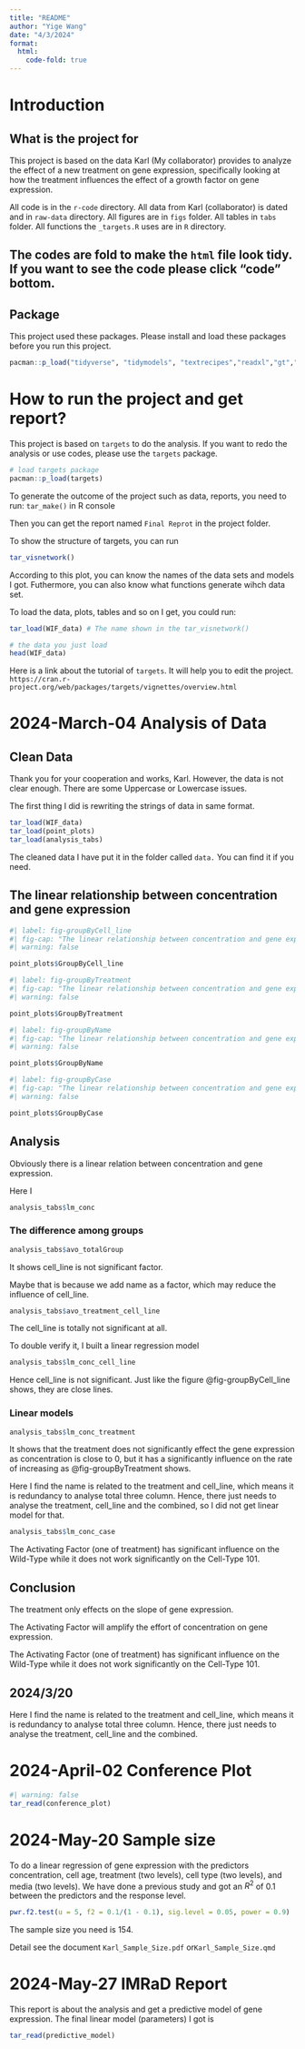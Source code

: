```yaml
---
title: "README"
author: "Yige Wang"
date: "4/3/2024"
format: 
  html:
    code-fold: true
---
```


# Introduction

## What is the project for



This project is based on the data Karl (My collaborator) provides to analyze the effect of a new treatment on gene expression, specifically looking at how the treatment influences the effect of a growth factor on gene expression. 



All code is in the `r-code` directory.
All data from Karl (collaborator) is dated and in `raw-data` directory.
All figures are in `figs` folder.
All tables in `tabs` folder.
All functions the `_targets.R` uses are in `R` directory.

## The codes are fold to make the `html` file look tidy. If you want to see the code please click "code" bottom.

## Package

This project used these packages. Please install and load these packages before you run this project.

```r
pacman::p_load("tidyverse", "tidymodels", "textrecipes","readxl","gt","pwr","ggrepel","showtext","lme4","merTools","caret","ggpubr", "glmnet")
```

# How to run the project and get report?

This project is based on `targets` to do the analysis. If you want to redo the analysis or use codes, please use the `targets` package.

```r
# load targets package
pacman::p_load(targets)
```

To generate the outcome of the project such as data, reports, you need to run: `tar_make()` in R console


Then you can get the report named `Final Reprot` in the project folder.

To show the structure of targets, you can run

```r
tar_visnetwork()
```
According to this plot, you can know the names of the data sets and models I got. Futhermore, you can also know what functions generate wihch data set.

To load the data, plots, tables and so on I get, you could run:

```r
tar_load(WIF_data) # The name shown in the tar_visnetwork()

# the data you just load
head(WIF_data)
```


Here is a link about the tutorial of `targets`. It will help you to edit the project.
`https://cran.r-project.org/web/packages/targets/vignettes/overview.html`

# 2024-March-04 Analysis of Data



## Clean Data

Thank you for your cooperation and works, Karl. However, the data is not clear enough. There are some Uppercase or Lowercase issues.

The first thing I did is rewriting the strings of data in same format.

```r
tar_load(WIF_data)
tar_load(point_plots)
tar_load(analysis_tabs)
```

The cleaned data I have put it in the folder called `data.` You can find it if you need.

## The linear relationship between concentration and gene expression

```r
#| label: fig-groupByCell_line
#| fig-cap: "The linear relationship between concentration and gene expression grouped by cell line"
#| warning: false

point_plots$GroupByCell_line
```

```r
#| label: fig-groupByTreatment
#| fig-cap: "The linear relationship between concentration and gene expression grouped by treatment"
#| warning: false

point_plots$GroupByTreatment
```

```r
#| label: fig-groupByName
#| fig-cap: "The linear relationship between concentration and gene expression grouped by name"
#| warning: false

point_plots$GroupByName
```

```r
#| label: fig-groupByCase
#| fig-cap: "The linear relationship between concentration and gene expression grouped by case"
#| warning: false

point_plots$GroupByCase
```

## Analysis

Obviously there is a linear relation between concentration and gene expression.

Here I 

```r
analysis_tabs$lm_conc
```

### The difference among groups

```r
analysis_tabs$avo_totalGroup
```

It shows cell_line is not significant factor.

Maybe that is because we add name as a factor, which may reduce the influence of cell_line.

```r
analysis_tabs$avo_treatment_cell_line
```

The cell_line is totally not significant at all.

To double verify it, I built a linear regression model

```r
analysis_tabs$lm_conc_cell_line
```

Hence cell_line is not significant. Just like the figure @fig-groupByCell_line shows, they are close lines.

### Linear models

```r
analysis_tabs$lm_conc_treatment
```

It shows that the treatment does not significantly effect the gene expression as concentration is close to 0, but it has a significantly influence on the rate of increasing as @fig-groupByTreatment shows.

Here I find the name is related to the treatment and cell_line, which means it is redundancy to analyse total three column. Hence, there just needs to analyse the treatment, cell_line and the combined, so I did not get linear model for that.

```r
analysis_tabs$lm_conc_case
```

The Activating Factor (one of treatment) has significant influence on the Wild-Type while it does not work significantly on the Cell-Type 101.

## Conclusion

The treatment only effects on the slope of gene expression.

The Activating Factor will amplify the effort of concentration on gene expression.

The Activating Factor (one of treatment) has significant influence on the Wild-Type while it does not work significantly on the Cell-Type 101.

## 2024/3/20

Here I find the name is related to the treatment and cell_line, which means it is redundancy to analyse total three column. Hence, there just needs to analyse the treatment, cell_line and the combined.

# 2024-April-02 Conference Plot

```r
#| warning: false
tar_read(conference_plot)
```

# 2024-May-20 Sample size

To do a linear regression of gene expression with the predictors concentration, cell age, treatment (two levels), cell type (two levels), and media (two levels). We have done a previous study and got an $R^2$ of 0.1 between the predictors and the response level. 

```r
pwr.f2.test(u = 5, f2 = 0.1/(1 - 0.1), sig.level = 0.05, power = 0.9)
```

The sample size you need is 154.

Detail see the document `Karl_Sample_Size.pdf` or`Karl_Sample_Size.qmd`

# 2024-May-27 IMRaD Report

This report is about the analysis and get a predictive model of gene expression. The final linear model (parameters) I got is 

```r
tar_read(predictive_model)
```

